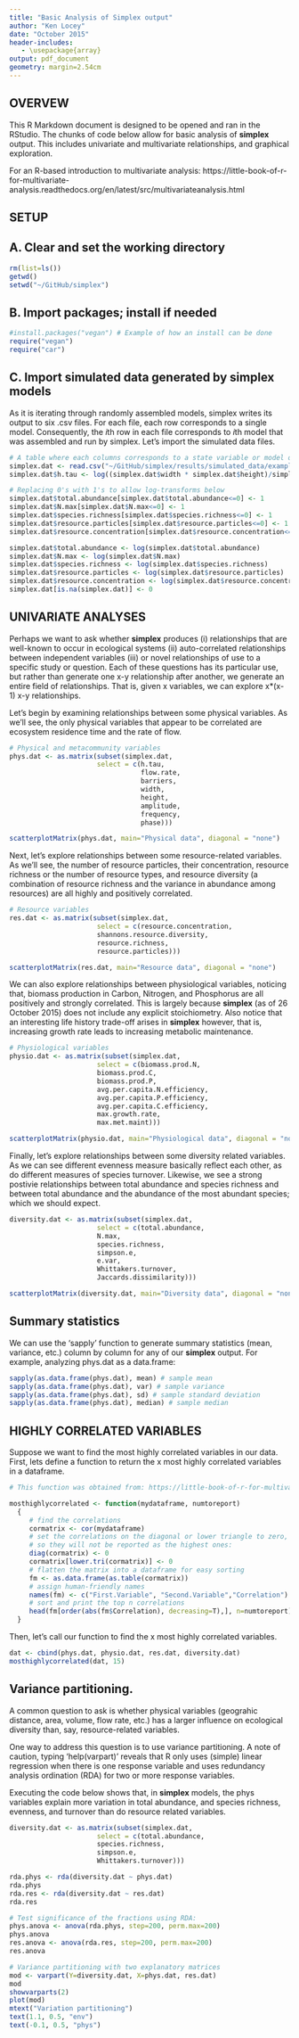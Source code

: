 ```yaml
---
title: "Basic Analysis of Simplex output"
author: "Ken Locey"
date: "October 2015"
header-includes:
   - \usepackage{array}
output: pdf_document
geometry: margin=2.54cm
---
```


## OVERVEW

This R Markdown document is designed to be opened and ran in the RStudio. The chunks of code below allow for basic analysis of **simplex** output. This includes univariate and multivariate relationships, and graphical exploration.

For an R-based introduction to multivariate analysis: https://little-book-of-r-for-multivariate-analysis.readthedocs.org/en/latest/src/multivariateanalysis.html 

## SETUP
## A. Clear and set the working directory

```r
rm(list=ls()) 
getwd()
setwd("~/GitHub/simplex") 
```

## B. Import packages; install if needed

```r
#install.packages("vegan") # Example of how an install can be done
require("vegan") 
require("car")
```

## C. Import simulated data generated by simplex models

As it is iterating through randomly assembled models, simplex writes its output to six .csv files. For each file, each row corresponds to a single model. Consequently, the *i*th row in each file corresponds to *i*th model that was assembled and run by simplex. Let's import the simulated data files.

```r
# A table where each columns corresponds to a state variable or model output.  
simplex.dat <- read.csv("~/GitHub/simplex/results/simulated_data/examples/SimData.csv")
simplex.dat$h.tau <- log((simplex.dat$width * simplex.dat$height)/simplex.dat$flow.rate)

# Replacing 0's with 1's to allow log-transforms below
simplex.dat$total.abundance[simplex.dat$total.abundance<=0] <- 1
simplex.dat$N.max[simplex.dat$N.max<=0] <- 1
simplex.dat$species.richness[simplex.dat$species.richness<=0] <- 1
simplex.dat$resource.particles[simplex.dat$resource.particles<=0] <- 1
simplex.dat$resource.concentration[simplex.dat$resource.concentration<=0] <- 1

simplex.dat$total.abundance <- log(simplex.dat$total.abundance)
simplex.dat$N.max <- log(simplex.dat$N.max)
simplex.dat$species.richness <- log(simplex.dat$species.richness)
simplex.dat$resource.particles <- log(simplex.dat$resource.particles)
simplex.dat$resource.concentration <- log(simplex.dat$resource.concentration)
simplex.dat[is.na(simplex.dat)] <- 0
```


## UNIVARIATE ANALYSES

Perhaps we want to ask whether **simplex** produces (i) relationships that are well-known to occur in ecological systems (ii) auto-correlated relationships between independent variables (iii) or novel relationships of use to a specific study or question. Each of these questions has its particular use, but rather than generate one x-y relationship after another, we generate an entire field of relationships. That is, given x variables, we can explore x*(x-1) x-y relationships.

Let's begin by examining relationships between some physical variables. As we'll see, the only physical variables that appear to be correlated are ecosystem residence time and the rate of flow.

```r

# Physical and metacommunity variables
phys.dat <- as.matrix(subset(simplex.dat, 
                      select = c(h.tau,
                                 flow.rate,
                                 barriers,
                                 width,
                                 height,
                                 amplitude,
                                 frequency,
                                 phase)))

scatterplotMatrix(phys.dat, main="Physical data", diagonal = "none")
```


Next, let's explore relationships between some resource-related variables. As we'll see, the number of resource particles, their concentration, resource richness or the number of resource types, and resource diversity (a combination of resource richness and the variance in abundance among resources) are all highly and positively correlated.

```r
# Resource variables
res.dat <- as.matrix(subset(simplex.dat, 
                      select = c(resource.concentration,
                      shannons.resource.diversity,
                      resource.richness,
                      resource.particles)))

scatterplotMatrix(res.dat, main="Resource data", diagonal = "none")
```


We can also explore relationships between physiological variables, noticing that, biomass production in Carbon, Nitrogen, and Phosphorus are all positively and strongly correlated. This is largely because **simplex** (as of 26 October 2015) does not include any explicit stoichiometry. Also notice that an interesting life history trade-off arises in **simplex** however, that is, increasing growth rate leads to increasing metabolic maintenance.

```r
# Physiological variables
physio.dat <- as.matrix(subset(simplex.dat, 
                      select = c(biomass.prod.N,
                      biomass.prod.C,
                      biomass.prod.P,
                      avg.per.capita.N.efficiency,
                      avg.per.capita.P.efficiency,
                      avg.per.capita.C.efficiency,
                      max.growth.rate,
                      max.met.maint)))

scatterplotMatrix(physio.dat, main="Physiological data", diagonal = "none")
```


Finally, let's explore relationships between some diversity related variables. As we can see different evenness measure basically reflect each other, as do different measures of species turnover. Likewise, we see a strong postivie relationships between total abundance and species richness and between total abundance and the abundance of the most abundant species; which we should expect.

```r
diversity.dat <- as.matrix(subset(simplex.dat, 
                      select = c(total.abundance,
                      N.max,
                      species.richness,
                      simpson.e,
                      e.var,
                      Whittakers.turnover,
                      Jaccards.dissimilarity)))

scatterplotMatrix(diversity.dat, main="Diversity data", diagonal = "none")
```


## Summary statistics

We can use the 'sapply' function to generate summary statistics (mean, variance, etc.) column by column for any of our **simplex** output. For example, analyzing phys.dat as a data.frame:

```r
sapply(as.data.frame(phys.dat), mean) # sample mean
sapply(as.data.frame(phys.dat), var) # sample variance
sapply(as.data.frame(phys.dat), sd) # sample standard deviation
sapply(as.data.frame(phys.dat), median) # sample median
```


## HIGHLY CORRELATED VARIABLES

Suppose we want to find the most highly correlated variables in our data. First, lets define a function to return the x most highly correlated variables in a dataframe.

```r
# This function was obtained from: https://little-book-of-r-for-multivariate-analysis.readthedocs.org/en/latest/src/multivariateanalysis.html

mosthighlycorrelated <- function(mydataframe, numtoreport)
  {
     # find the correlations
     cormatrix <- cor(mydataframe)
     # set the correlations on the diagonal or lower triangle to zero,
     # so they will not be reported as the highest ones:
     diag(cormatrix) <- 0
     cormatrix[lower.tri(cormatrix)] <- 0
     # flatten the matrix into a dataframe for easy sorting
     fm <- as.data.frame(as.table(cormatrix))
     # assign human-friendly names
     names(fm) <- c("First.Variable", "Second.Variable","Correlation")
     # sort and print the top n correlations
     head(fm[order(abs(fm$Correlation), decreasing=T),], n=numtoreport)
  }
```


Then, let's call our function to find the x most highly correlated variables.

```r
dat <- cbind(phys.dat, physio.dat, res.dat, diversity.dat)
mosthighlycorrelated(dat, 15)
```


## Variance partitioning.

A common question to ask is whether physical variables (geograhic distance, area, volume, flow rate, etc.) has a larger influence on ecological diversity than, say, resource-related variables.

One way to address this question is to use variance partitioning. A note of caution, typing 'help(varpart)' reveals that R only uses (simple) linear regression when there is one response variable and uses redundancy analysis ordination (RDA) for two or more response variables.

Executing the code below shows that, in **simplex** models, the phys variables explain more variation in total abundance, and species richness, evenness, and turnover than do resource related variables.


```r
diversity.dat <- as.matrix(subset(simplex.dat, 
                      select = c(total.abundance,
                      species.richness,
                      simpson.e,
                      Whittakers.turnover)))

rda.phys <- rda(diversity.dat ~ phys.dat)
rda.phys
rda.res <- rda(diversity.dat ~ res.dat)
rda.res

# Test significance of the fractions using RDA:
phys.anova <- anova(rda.phys, step=200, perm.max=200)
phys.anova
res.anova <- anova(rda.res, step=200, perm.max=200)
res.anova

# Variance partitioning with two explanatory matrices
mod <- varpart(Y=diversity.dat, X=phys.dat, res.dat)
mod
showvarparts(2)
plot(mod)
mtext("Variation partitioning")
text(1.1, 0.5, "env")
text(-0.1, 0.5, "phys") 
```

